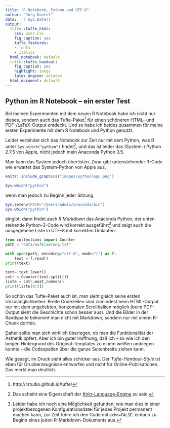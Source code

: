 ```yaml
---
title: "R Notebook, Python und UTF-8"
author: "Jörg Kantel"
date: '`r Sys.Date()`'
output:
  tufte::tufte_html:
    css: user.css
    fig_caption: yes
    tufte_features:
    - fonts
    - italics
  html_notebook: default
  tufte::tufte_handout:
    fig_caption: yes
    highlight: tango
    latex_engine: xelatex
  html_document: default
---
```


## Python im R Notebook -- ein erster Test

Bei meinen Experimenten mit dem neuen R Notebook habe ich nicht nur dieses, sondern auch das Tufte-Paket[^tufte] für einen schöneren HTML- und PDF-/LaTeX-Output entdeckt. Und so habe ich beides zusammen für meine ersten Experimente mit dem R Notebook und Python genutzt.

[^tufte]: http://rstudio.github.io/tufte/

Leider verbindet sich das Notebook zur Zeit nur mit dem Python, was R unter `Sys.witch("python")` findet[^knitr], und das ist leider das (System-) Python 2.7.5 von Apple, nicht jedoch mein Anaconda Python 3.5.

[^knitr]: Das scheint eine Eigenschaft der [Knitr-Language-Engine](http://rmarkdown.rstudio.com/authoring_knitr_engines.html) zu sein.

Man kann das System jedoch überlisten. Zwar gibt untenstehender R-Code wie erwartet das System-Python von Apple aus,

```r
knitr::include_graphics("images/pythonlogo.png")
```

```r
Sys.which("python")
```

wenn man jedoch zu Beginn jeder Sitzung

```r
Sys.setenv(PATH="/Users/admin/anaconda/bin")
Sys.which("python")
```

eingibt, dann findet auch *R Markdown* das Anaconda Python, der unten stehende Python-3-Code wird korrekt ausgeführt[^sessionpython] und zeigt auch die ausgegebene Liste in UTF-8 mit korrekten Umlauten:

[^sessionpython]: Leider habe ich noch eine Möglichkeit gefunden, wie man dies in einer projektbezogenen Konfigurationsdatei für jedes Projekt permanent machen kann, zur Zeit führe ich den Code mit `echo=FALSE`. einfach zu Beginn eines jeden R-Markdown-Dokuments aus.


```python
from collections import Counter
path = "data/aufklaerung.txt"

with open(path, encoding="utf-8", mode="r") as f:
    text = f.read()
print(text)

text= text.lower()
cntr = Counter(text.split())
liste = cntr.most_common()
print(liste[0:5])
```


So schön das Tufte-Paket auch ist, man sieht gleich seine ersten Unzulänglichkeiten: Breite Codezeilen sind zumindest beim HTML-Output nur mit dem ungeliebten, horizontalen Scrollbalken möglich (beim PDF-Output sieht die Geschichte schon besser aus). Und die Bilder in der Randspalte bekommt man nicht mit Markdown, sondern nur mit einem R-Chunk dorthin.

Daher sollte man sich wirklich überlegen, ob man die Funktionalität der Ästhetik opfert. Aber ich bin guter Hoffnung, daß ich -- so wie ich den beigen Hintergrund des Original-Templates zu einem weißen umbiegen konnte -- die Codespalten über die ganze Seitenbreite ziehen kann.

Wie gesagt, im Druck sieht alles schicker aus. Der *Tufte-Handout-Style* ist eben für Druckerzeugnisse entworfen und nicht für Online-Publikationen. Das merkt man deutlich.
